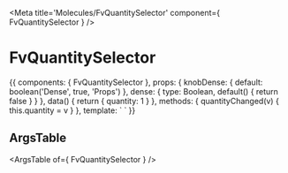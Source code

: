 
<Meta title='Molecules/FvQuantitySelector' component={ FvQuantitySelector } />

# FvQuantitySelector

<Canvas>
<Story name='Common' height='150px'>{{
  components: { FvQuantitySelector },
  props: {
    knobDense: {
      default: boolean('Dense', true, 'Props')
    },
    dense: {
      type: Boolean,
      default() {
        return false
      }
    }
  },
  data() {
    return {
      quantity: 1
    }
  },
  methods: {
    quantityChanged(v) {
      this.quantity = v
    }
  },
  template: `<FvQuantitySelector
    :quantity="quantity"
    :dense="knobDense"
    @quantitySelector:changed="quantityChanged"
  >
  </FvQuantitySelector>`
}}</Story>
</Canvas>

## ArgsTable

<ArgsTable of={ FvQuantitySelector } />
